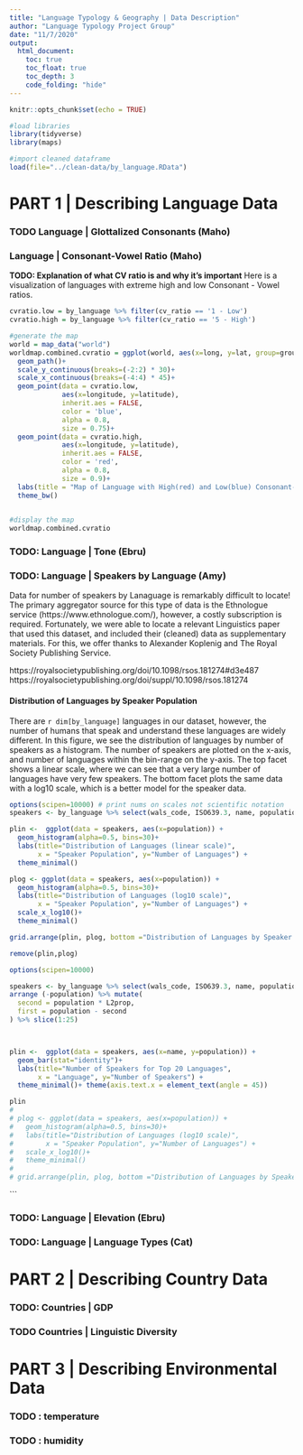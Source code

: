```yaml
---
title: "Language Typology & Geography | Data Description"
author: "Language Typology Project Group"
date: "11/7/2020"
output: 
  html_document:
    toc: true
    toc_float: true
    toc_depth: 3
    code_folding: "hide"
---
```


```r
knitr::opts_chunk$set(echo = TRUE)

#load libraries
library(tidyverse)
library(maps)
```

```r
#import cleaned dataframe
load(file="../clean-data/by_language.RData")
```

# PART 1 | Describing Language Data

### TODO Language | Glottalized Consonants (Maho)

### Language | Consonant-Vowel Ratio (Maho)


**TODO: Explanation of what CV ratio is and why it's important**
Here is a visualization of languages with extreme high and low Consonant - Vowel ratios. 

```r

cvratio.low = by_language %>% filter(cv_ratio == '1 - Low')
cvratio.high = by_language %>% filter(cv_ratio == '5 - High')

#generate the map
world = map_data("world")
worldmap.combined.cvratio = ggplot(world, aes(x=long, y=lat, group=group))+
  geom_path()+
  scale_y_continuous(breaks=(-2:2) * 30)+
  scale_x_continuous(breaks=(-4:4) * 45)+
  geom_point(data = cvratio.low,
             aes(x=longitude, y=latitude),
             inherit.aes = FALSE,
             color = 'blue',
             alpha = 0.8,
             size = 0.75)+
  geom_point(data = cvratio.high,
             aes(x=longitude, y=latitude),
             inherit.aes = FALSE,
             color = 'red',
             alpha = 0.8,
             size = 0.9)+
  labs(title = "Map of Language with High(red) and Low(blue) Consonant-Value Ratios")
  theme_bw()
  
```

```r
#display the map
worldmap.combined.cvratio 
```



### TODO: Language | Tone (Ebru)

### TODO: Language | Speakers by Language (Amy)

Data for number of speakers by Lanaguage is remarkably difficult to locate! The primary aggregator source for this type of data is the Ethnologue service (https://www.ethnologue.com/), however, a costly subscription is required. Fortunately, we were able to locate a relevant Linguistics paper that used this dataset, and included their (cleaned) data as supplementary materials. For this, we offer thanks to Alexander Koplenig and The Royal Society Publishing Service. 

https://royalsocietypublishing.org/doi/10.1098/rsos.181274#d3e487				
https://royalsocietypublishing.org/doi/suppl/10.1098/rsos.181274


#### Distribution of Languages by Speaker Population
There are `r dim[by_language]` languages in our dataset, however, the number of humans that speak and understand these languages are widely different. In this figure, we see the distribution of languages by number of speakers as a histogram. The number of speakers are plotted on the x-axis, and number of languages within the bin-range on the y-axis. The top facet shows a linear scale, where we can see that a very large number of languages have very few speakers. The bottom facet plots the same data with a log10 scale, which is a better model for the speaker data. 
```r

options(scipen=10000) # print nums on scales not scientific notation
speakers <- by_language %>% select(wals_code, ISO639.3, name, population, L2prop) #get speaker data

plin <-  ggplot(data = speakers, aes(x=population)) +
  geom_histogram(alpha=0.5, bins=30)+
  labs(title="Distribution of Languages (linear scale)", 
       x = "Speaker Population", y="Number of Languages") +
  theme_minimal()

plog <- ggplot(data = speakers, aes(x=population)) +
  geom_histogram(alpha=0.5, bins=30)+
  labs(title="Distribution of Languages (log10 scale)", 
       x = "Speaker Population", y="Number of Languages") +
  scale_x_log10()+
  theme_minimal()

grid.arrange(plin, plog, bottom ="Distribution of Languages by Speaker Population")

remove(plin,plog)
```


```r

options(scipen=10000)

speakers <- by_language %>% select(wals_code, ISO639.3, name, population, L2prop) %>% 
arrange (-population) %>% mutate(
  second = population * L2prop,
  first = population - second
) %>% slice(1:25) 



plin <-  ggplot(data = speakers, aes(x=name, y=population)) +
  geom_bar(stat="identity")+
  labs(title="Number of Speakers for Top 20 Languages",
       x = "Language", y="Number of Speakers") +
  theme_minimal()+ theme(axis.text.x = element_text(angle = 45))

plin
# 
# plog <- ggplot(data = speakers, aes(x=population)) +
#   geom_histogram(alpha=0.5, bins=30)+
#   labs(title="Distribution of Languages (log10 scale)", 
#        x = "Speaker Population", y="Number of Languages") +
#   scale_x_log10()+
#   theme_minimal()
# 
# grid.arrange(plin, plog, bottom ="Distribution of Languages by Speaker Population")


```
```


### TODO: Language | Elevation (Ebru)

### TODO: Language | Language Types (Cat)



# PART 2 | Describing Country Data

### TODO: Countries | GDP 
### TODO Countries | Linguistic Diversity 


# PART 3 | Describing Environmental Data

### TODO : temperature
### TODO : humidity
